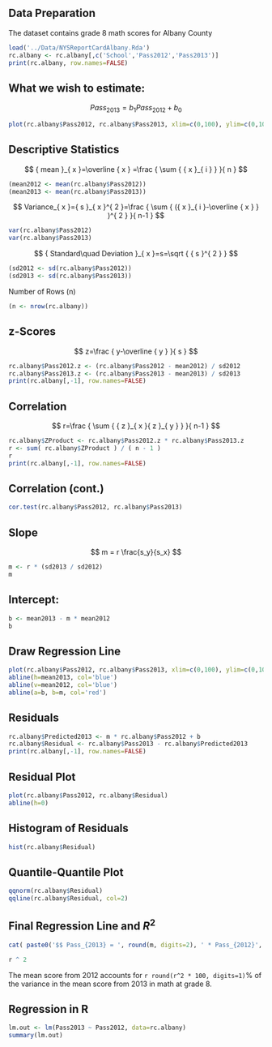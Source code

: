 ## Data Preparation

The dataset contains grade 8 math scores for Albany County
 
```r
load('../Data/NYSReportCardAlbany.Rda')
rc.albany <- rc.albany[,c('School','Pass2012','Pass2013')]
print(rc.albany, row.names=FALSE)
```

## What we wish to estimate:

$$Pass_{2013} = {b}_{1}Pass_{2012} + {b}_{0}$$

```r
plot(rc.albany$Pass2012, rc.albany$Pass2013, xlim=c(0,100), ylim=c(0,100))
```

## Descriptive Statistics


$$ { mean }_{ x }=\overline { x } =\frac { \sum { { x }_{ i } }  }{ n } $$

```r
(mean2012 <- mean(rc.albany$Pass2012))
(mean2013 <- mean(rc.albany$Pass2013))
```

$$ Variance_{ x }={ s }_{ x }^{ 2 }=\frac { \sum { ({ x }_{ i }-\overline { x }  } )^{ 2 } }{ n-1 }  $$

```r
var(rc.albany$Pass2012)
var(rc.albany$Pass2013)
```

$$ { Standard\quad Deviation }_{ x }=s=\sqrt { { s }^{ 2 } } $$

```r
(sd2012 <- sd(rc.albany$Pass2012))
(sd2013 <- sd(rc.albany$Pass2013))
```

Number of Rows (n)

```r
(n <- nrow(rc.albany))
```

## z-Scores

$$ z=\frac { y-\overline { y }  }{ s } $$

```r
rc.albany$Pass2012.z <- (rc.albany$Pass2012 - mean2012) / sd2012
rc.albany$Pass2013.z <- (rc.albany$Pass2013 - mean2013) / sd2013
print(rc.albany[,-1], row.names=FALSE)
```

## Correlation

$$ r=\frac { \sum { { z }_{ x }{ z }_{ y } }  }{ n-1 } $$

```r
rc.albany$ZProduct <- rc.albany$Pass2012.z * rc.albany$Pass2013.z
r <- sum( rc.albany$ZProduct ) / ( n - 1 )
r
print(rc.albany[,-1], row.names=FALSE)
```

## Correlation (cont.)

```r
cor.test(rc.albany$Pass2012, rc.albany$Pass2013)
```

## Slope

$$ m = r \frac{s_y}{s_x} $$

```r
m <- r * (sd2013 / sd2012)
m
```

## Intercept:

```r
b <- mean2013 - m * mean2012
b
```

## Draw Regression Line

```r
plot(rc.albany$Pass2012, rc.albany$Pass2013, xlim=c(0,100), ylim=c(0,100))
abline(h=mean2013, col='blue')
abline(v=mean2012, col='blue')
abline(a=b, b=m, col='red')
```

## Residuals

```r
rc.albany$Predicted2013 <- m * rc.albany$Pass2012 + b
rc.albany$Residual <- rc.albany$Pass2013 - rc.albany$Predicted2013
print(rc.albany[,-1], row.names=FALSE)
```

## Residual Plot

```r
plot(rc.albany$Pass2012, rc.albany$Residual)
abline(h=0)
```

## Histogram of Residuals

```r
hist(rc.albany$Residual)
```

## Quantile-Quantile Plot

```r
qqnorm(rc.albany$Residual)
qqline(rc.albany$Residual, col=2)
```

## Final Regression Line and $R^2$

```r
cat( paste0('$$ Pass_{2013} = ', round(m, digits=2), ' * Pass_{2012}', ifelse(b < 0, ' - ', ' + ') , round(abs(b), digits=2), ' $$' ))
```

```r
r ^ 2
```

The mean score from 2012 accounts for `r round(r^2 * 100, digits=1)`% of the variance in the mean score from 2013 in math at grade 8.


## Regression in R

```r
lm.out <- lm(Pass2013 ~ Pass2012, data=rc.albany)
summary(lm.out)
```